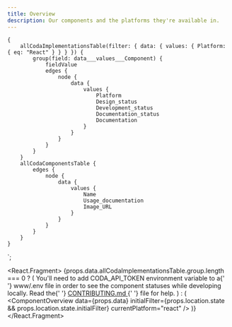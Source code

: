 ```yaml
---
title: Overview
description: Our components and the platforms they're available in.
---
```



    {
        allCodaImplementationsTable(filter: { data: { values: { Platform: { eq: "React" } } } }) {
            group(field: data___values___Component) {
                fieldValue
                edges {
                    node {
                        data {
                            values {
                                Platform
                                Design_status
                                Development_status
                                Documentation_status
                                Documentation
                            }
                        }
                    }
                }
            }
        }
        allCodaComponentsTable {
            edges {
                node {
                    data {
                        values {
                            Name
                            Usage_documentation
                            Image_URL
                        }
                    }
                }
            }
        }
    }
`;

<React.Fragment>
    {props.data.allCodaImplementationsTable.group.length === 0 ? (
        <Alert type="warning" title="Where are the components?">
            You'll need to add <InlineCode>CODA_API_TOKEN</InlineCode> environment variable to a{' '}
            <InlineCode>www/.env</InlineCode> file in order to see the component statuses while
            developing locally. Read the{' '}
            <a
                href="https://github.com/thumbtack/thumbprint/blob/master/CONTRIBUTING.md"
                target="_blank"
                rel="noopener noreferrer"
            >
                CONTRIBUTING.md
            </a>{' '}
            file for help.
        </Alert>
    ) : (
        <ComponentOverview
            data={props.data}
            initialFilter={props.location.state && props.location.state.initialFilter}
            currentPlatform="react"
        />
    )}
</React.Fragment>
